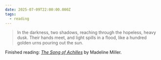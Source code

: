 ```yaml
---
date: 2025-07-09T22:00:00.000Z
tags:
  - reading
---
```

> In the darkness, two shadows, reaching through the hopeless, heavy dusk. Their hands meet, and light spills in a flood, like a hundred golden urns pouring out the sun.

Finished reading: <i>[The Song of Achilles](https://www.goodreads.com/book/show/13623848-the-song-of-achilles)</i> by Madeline Miller.